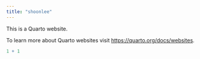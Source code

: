 ```yaml
---
title: "shoonlee"
---
```


This is a Quarto website.

To learn more about Quarto websites visit <https://quarto.org/docs/websites>.

```r
1 + 1
```
